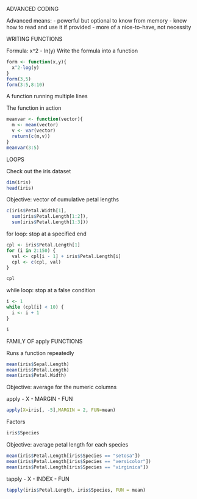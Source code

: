 ADVANCED CODING

Advanced means:
- powerful but optional to know from memory
- know how to read and use it if provided
- more of a nice-to-have, not necessity


WRITING FUNCTIONS

Formula: x^2 - ln(y)
Write the formula into a function
```{r}
form <- function(x,y){
  x^2-log(y)
}
form(3,5)
form(3:5,8:10)
```

A function running multiple lines

The function in action
```{r}
meanvar <- function(vector){
  m <- mean(vector)
  v <- var(vector)
  return(c(m,v))
}
meanvar(3:5)
```

LOOPS

Check out the iris dataset
```{r}
dim(iris)
head(iris)
```

Objective: vector of cumulative petal lengths
```{r}
c(iris$Petal.Width[1],
  sum(iris$Petal.Length[1:2]),
  sum(iris$Petal.Length[1:3]))
```

for loop: stop at a specified end
```{r}
cpl <- iris$Petal.Length[1]
for (i in 2:150) {
  val <- cpl[i - 1] + iris$Petal.Length[i]
  cpl <- c(cpl, val)
}

cpl
```

while loop: stop at a false condition
```{r}
i <- 1
while (cpl[i] < 10) {
  i <- i + 1
}

i
```


FAMILY OF apply FUNCTIONS

Runs a function repeatedly
```{r}
mean(iris$Sepal.Length)
mean(iris$Petal.Length)
mean(iris$Petal.Width)
```

Objective: average for the numeric columns 

apply
- X
- MARGIN
- FUN
```{r}
apply(X=iris[, -5],MARGIN = 2, FUN=mean)
```

Factors
```{r}
iris$Species
```

Objective: average petal length for each species
```{r}
mean(iris$Petal.Length[iris$Species == "setosa"])
mean(iris$Petal.Length[iris$Species == "versicolor"])
mean(iris$Petal.Length[iris$Species == "virginica"])
```

tapply
- X
- INDEX
- FUN
```{r}
tapply(iris$Petal.Length, iris$Species, FUN = mean)
```
